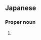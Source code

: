 ==Japanese==
{{ja-kanjitab|もと|にし|yomi=k}}

===Proper noun===
{{ja-pos|proper|もとにし}}

# {{surname|lang=ja|sort=もとにし}}